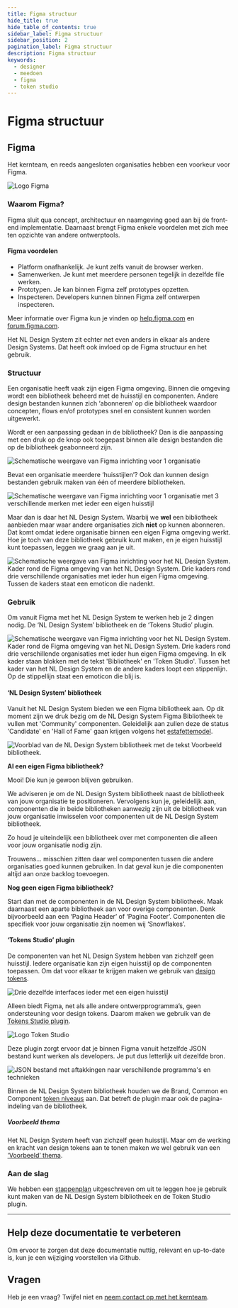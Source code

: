 ```yaml
---
title: Figma structuur
hide_title: true
hide_table_of_contents: true
sidebar_label: Figma structuur
sidebar_position: 2
pagination_label: Figma structuur
description: Figma structuur
keywords:
  - designer
  - meedoen
  - figma
  - token studio
---
```


# Figma structuur

## Figma

Het kernteam, en reeds aangesloten organisaties hebben een voorkeur voor Figma.

![Logo Figma](https://raw.githubusercontent.com/nl-design-system/documentatie/assets/meedoen_designers_figma_figma-logo.png)

### Waarom Figma?

Figma sluit qua concept, architectuur en naamgeving goed aan bij de front-end implementatie. Daarnaast brengt Figma enkele voordelen met zich mee ten opzichte van andere ontwerptools.

#### Figma voordelen

- Platform onafhankelijk. Je kunt zelfs vanuit de browser werken.
- Samenwerken. Je kunt met meerdere personen tegelijk in dezelfde file werken.
- Prototypen. Je kan binnen Figma zelf prototypes opzetten.
- Inspecteren. Developers kunnen binnen Figma zelf ontwerpen inspecteren.

Meer informatie over Figma kun je vinden op [help.figma.com](https://help.figma.com/) en [forum.figma.com](https://forum.figma.com/).

Het NL Design System zit echter net even anders in elkaar als andere Design Systems. Dat heeft ook invloed op de Figma structuur en het gebruik.

### Structuur

Een organisatie heeft vaak zijn eigen Figma omgeving. Binnen die omgeving wordt een bibliotheek beheerd met de huisstijl en componenten. Andere design bestanden kunnen zich ‘abonneren’ op die bibliotheek waardoor concepten, flows en/of prototypes snel en consistent kunnen worden uitgewerkt.

Wordt er een aanpassing gedaan in de bibliotheek? Dan is die aanpassing met een druk op de knop ook toegepast binnen alle design bestanden die op de bibliotheek geabonneerd zijn.

![Schematische weergave van Figma inrichting voor 1 organisatie](https://raw.githubusercontent.com/nl-design-system/documentatie/assets/meedoen_designers_figma_single-org-single-brand.png)

Bevat een organisatie meerdere ‘huisstijlen’? Ook dan kunnen design bestanden gebruik maken van één of meerdere bibliotheken.

![Schematische weergave van Figma inrichting voor 1 organisatie met 3 verschillende merken met ieder een eigen huisstijl](https://raw.githubusercontent.com/nl-design-system/documentatie/assets/meedoen_designers_figma_single-org-multi-brand.png)

Maar dan is daar het NL Design System. Waarbij we **wel** een bibliotheek aanbieden maar waar andere organisaties zich **niet** op kunnen abonneren. Dat komt omdat iedere organisatie binnen een eigen Figma omgeving werkt. Hoe je toch van deze bibliotheek gebruik kunt maken, en je eigen huisstijl kunt toepassen, leggen we graag aan je uit.

![Schematische weergave van Figma inrichting voor het NL Design System. Kader rond de Figma omgeving van het NL Design System. Drie kaders rond drie verschillende organisaties met ieder hun eigen Figma omgeving. Tussen de kaders staat een emoticon die nadenkt.](https://raw.githubusercontent.com/nl-design-system/documentatie/assets/meedoen_designers_figma_nlds-question.png)

### Gebruik

Om vanuit Figma met het NL Design System te werken heb je 2 dingen nodig. De ‘NL Design System’ bibliotheek en de ‘Tokens Studio’ plugin.

![Schematische weergave van Figma inrichting voor het NL Design System. Kader rond de Figma omgeving van het NL Design System. Drie kaders rond drie verschillende organisaties met ieder hun eigen Figma omgeving. In elk kader staan blokken met de tekst 'Bibliotheek' en 'Token Studio'. Tussen het kader van het NL Design System en de andere kaders loopt een stippenlijn. Op de stippellijn staat een emoticon die blij is.](https://raw.githubusercontent.com/nl-design-system/documentatie/assets/meedoen_designers_figma_structuur-nlds-happy.png)

#### ‘NL Design System’ bibliotheek

Vanuit het NL Design System bieden we een Figma bibliotheek aan. Op dit moment zijn we druk bezig om de NL Design System Figma Bibliotheek te vullen met 'Community' componenten. Geleidelijk aan zullen deze de status 'Candidate' en 'Hall of Fame' gaan krijgen volgens het [estafettemodel](../estafettemodel.mdx).

![Voorblad van de NL Design System bibliotheek met de tekst Voorbeeld bibliotheek.](https://raw.githubusercontent.com/nl-design-system/documentatie/assets/meedoen_designers_figma_nlds-library.png)

**Al een eigen Figma bibliotheek?**

Mooi! Die kun je gewoon blijven gebruiken.

We adviseren je om de NL Design System bibliotheek naast de bibliotheek van jouw organisatie te positioneren. Vervolgens kun je, geleidelijk aan, componenten die in beide bibliotheken aanwezig zijn uit de bibliotheek van jouw organisatie inwisselen voor componenten uit de NL Design System bibliotheek.

Zo houd je uiteindelijk een bibliotheek over met componenten die alleen voor jouw organisatie nodig zijn.

Trouwens… misschien zitten daar wel componenten tussen die andere organisaties goed kunnen gebruiken. In dat geval kun je die componenten altijd aan onze backlog toevoegen.

**Nog geen eigen Figma bibliotheek?**

Start dan met de componenten in de NL Design System bibliotheek. Maak daarnaast een aparte bibliotheek aan voor overige componenten. Denk bijvoorbeeld aan een ‘Pagina Header’ of ‘Pagina Footer’. Componenten die specifiek voor jouw organisatie zijn noemen wij ‘Snowflakes’.

#### ‘Tokens Studio’ plugin

De componenten van het NL Design System hebben van zichzelf geen huisstijl. Iedere organisatie kan zijn eigen huisstijl op de componenten toepassen. Om dat voor elkaar te krijgen maken we gebruik van [design tokens](../design-tokens/README.mdx).

![Drie dezelfde interfaces ieder met een eigen huisstijl](https://raw.githubusercontent.com/nl-design-system/documentatie/assets/meedoen_designers_figma_themas.png)

Alleen biedt Figma, net als alle andere ontwerpprogramma’s, geen ondersteuning voor design tokens. Daarom maken we gebruik van de [Tokens Studio plugin](https://tokens.studio/).

![Logo Token Studio](https://raw.githubusercontent.com/nl-design-system/documentatie/assets/meedoen_designers_figma_tokens-studio-logo.png)

Deze plugin zorgt ervoor dat je binnen Figma vanuit hetzelfde JSON bestand kunt werken als developers. Je put dus letterlijk uit dezelfde bron.

![JSON bestand met aftakkingen naar verschillende programma's en technieken](https://raw.githubusercontent.com/nl-design-system/documentatie/assets/meedoen_designers_figma_json.png)

Binnen de NL Design System bibliotheek houden we de Brand, Common en Component [token niveaus](../design-tokens/README.mdx) aan. Dat betreft de plugin maar ook de pagina-indeling van de bibliotheek.

##### Voorbeeld thema

Het NL Design System heeft van zichzelf geen huisstijl. Maar om de werking en kracht van design tokens aan te tonen maken we wel gebruik van een [‘Voorbeeld’ thema](voorbeeld-thema.md).

### Aan de slag

We hebben een [stappenplan](stappenplan.mdx) uitgeschreven om uit te leggen hoe je gebruik kunt maken van de NL Design System bibliotheek en de Token Studio plugin.

---

## Help deze documentatie te verbeteren

Om ervoor te zorgen dat deze documentatie nuttig, relevant en up-to-date is, kun je een wijziging voorstellen via Github.

## Vragen

Heb je een vraag? Twijfel niet en [neem contact op met het kernteam](../../project/contact.mdx).
